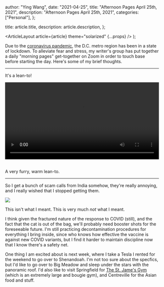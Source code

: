 
  author: "Ying Wang",
  date: "2021-04-25",
  title: "Afternoon Pages April 25th, 2021",
  description: "Afternoon Pages April 25th, 2021",
  categories: ["Personal"],
};

  title: article.title,
  description: article.description,
};

  <ArticleLayout article={article} theme="solarized" {...props} />
);

Due to the [coronavirus
pandemic](https://en.wikipedia.org/wiki/2019-20_coronavirus_pandemic), the D.C.
metro region has been in a state of lockdown. To alleviate fear and stress, my
writer's group has put together a daily "morning pages" get-together on Zoom in
order to touch base before starting the day. Here's some of my brief thoughts.

---

It's a lean-to!

<!-- https://stackoverflow.com/a/26276254 -->

<video style="width: 100%; width: -moz-available; width: -webkit-fill-available; width: fill-available; max-width: 100%;" controls>
    <source src="/video/posts/2021/04/25/afternoon_pages.mp4" type="video/mp4">
    Your browser does not support HTML5 video.
</video>
<br/>
<br/>

A very furry, warm lean-to.

---

So I get a bunch of scam calls from India somehow, they're really annoying, and
I really wished that I stopped getting them.

![](/img/posts/2021/04/25/afternoon_pages.png)

This isn't what I meant. This is very much _not_ what I meant.

I think given the fractured nature of the response to COVID (still), and the
fact that the cat is out of the bag, we'll probably need booster shots for the
foreseeable future. I'm still practicing decontamination procedures for
everything I bring inside, since who knows how effective the vaccine is against
new COVID variants, but I find it harder to maintain discipline now that I know
there's a safety net.

One thing I am excited about is next week, where I take a Tesla I rented for the
weekend to go over to Shenandoah. I'm not too sure about the specfics, but I'd
like to go over to Big Meadow and sleep under the stars with the panoramic roof.
I'd also like to visit Springfield for [The St. Jame's
Gym](https://www.thestjames.com/) (which is an extremely large and bougie gym),
and Centreville for the Asian food and stuff.
